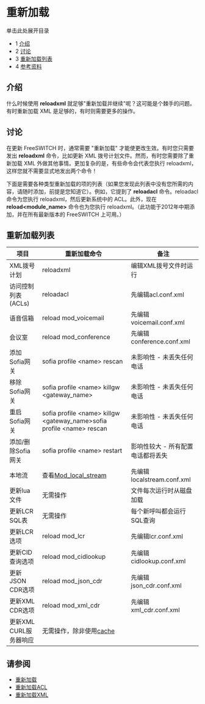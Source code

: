 # 重新加载

单击此处展开目录

* 1 [介绍](#introduction)
* 2 [讨论](#discussion)
* 3 [重新加载列表](#reload-list)
* 4 [参考资料](#reload-list)

## 介绍

什么时候使用 **reloadxml** 就足够"重新加载并继续"呢？这可能是个棘手的问题。有时重新加载 XML 是足够的，有时则需要更多的操作。

## 讨论

在更新 FreeSWITCH 时，通常需要 "重新加载" 才能使更改生效。有时您只需要发出 **reloadxml** 命令，比如更新 XML 拨号计划文件。然而，有时您需要除了重新加载 XML 外做其他事情。更加复杂的是，有些命令会代表您执行 reloadxml，这样您就不需要显式地发出两个命令！

下面是需要各种类型重新加载的项的列表（如果您发现此列表中没有您所需的内容，请随时添加，前提是您知道它）。例如，它提到了 **reloadacl** 命令。reloadacl 命令为您执行 reloadxml，然后更新系统中的 ACL。此外，现在 **reload&lt;module_name>** 命令也为您执行 reloadxml。（此功能于2012年中期添加，并在所有最新版本的 FreeSWITCH 上可用。）

## 重新加载列表

| 项目                            | 重新加载命令                                                                                                                  | 备注                                           |
| ------------------------------- | ----------------------------------------------------------------------------------------------------------------------------- | -------------------------------------------- |
| XML拨号计划                    | reloadxml                                                                                                                     | 编辑XML拨号文件时运行                          |
| 访问控制列表 (ACLs)                            | reloadacl                                                                                                                     | 先编辑acl.conf.xml                                |
| 语音信箱                       | reload mod\_voicemail                                                                                                         | 先编辑voicemail.conf.xml                          |
| 会议室                      | reload mod\_conference                                                                                                        | 先编辑conference.conf.xml                         |
| 添加Sofia网关               | sofia profile &lt;name> rescan                                                                                                   | 未影响性 - 未丢失任何电话                      |
| 移除Sofia网关            | sofia profile &lt;name> killgw &lt;gateway\_name>                                                                                   | 未影响性 - 未丢失任何电话                          |
| 重启Sofia网关           | sofia profile &lt;name> killgw &lt;gateway\_name>sofia profile &lt;name> rescan                                                        | 未影响性 - 未丢失任何电话                       |
| 添加/删除Sofia网关        | sofia profile &lt;name> restart                                                                                                  | 影响性较大 - 所有配置电话都将丢失           |
| 本地流                    | 查看[Mod\_local\_stream](../Modules/mod_local_stream_6587466.mdx#local_stream-hup)  | 先编辑 localstream.conf.xml              |
| 更新lua文件               | 无需操作                                                                                                             | 文件每次运行时从磁盘加载                        |
| 更新LCR SQL表            | 无需操作                                                                                                             | 每个新呼叫都会运行SQL查询          |
| 更新LCR选项              | reload mod\_lcr                                                                                                               | 先编辑lcr.conf.xml                          |
| 更新CID查询选项       | reload mod\_cidlookup                                                                                                         | 先编辑cidlookup.conf.xml                |
| 更新JSON CDR选项         | reload mod\_json\_cdr                                                                                                         | 先编辑json\_cdr.conf.xml                |
| 更新XML CDR选项          | reload mod\_xml\_cdr                                                                                                          | 先编辑xml\_cdr.conf.xml                 |
| 更新XML CURL服务器响应 | 无需操作，除非使用[cache](../Modules/mod_xml_curl_1049001.mdx#caching) |                                              |

## 请参阅

* [重新加载](../Modules/mod_commands_1966741.mdx#command-2)
* [重新加载ACL](../Modules/mod_commands_1966741.mdx#reloadacl)
* [重新加载XML](../Modules/mod_commands_1966741.mdx#reloadxml)